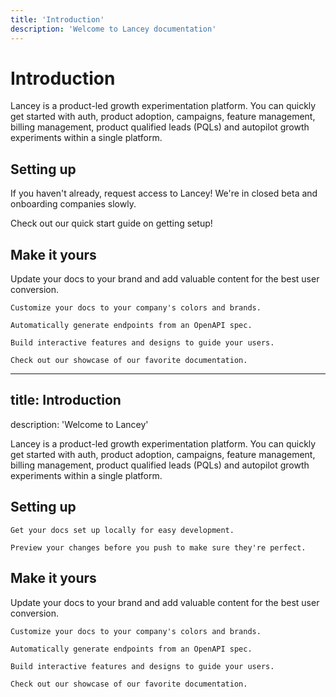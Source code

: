 ```yaml
---
title: 'Introduction'
description: 'Welcome to Lancey documentation'
---
```


# Introduction

Lancey is a product-led growth experimentation platform. You can quickly get started with auth, product adoption, campaigns, feature management, billing management, product qualified leads (PQLs) and autopilot growth experiments within a single platform.

## Setting up

<CardGroup cols={2}>
<Card
title="Get access"
icon="pen-to-square"
href="https://lancey.ai"> 
If you haven't already, request access to Lancey! We're in closed beta and onboarding companies slowly.
</Card>

<Card
title="Getting started"
icon="person-running-fast"
href="https://lancey.ai"> 
Check out our quick start guide on getting setup!
</Card>
</CardGroup>

## Make it yours

Update your docs to your brand and add valuable content for the best user conversion.

<CardGroup cols={2}>
<Card
title="Customize Style"
icon="palette"
href="[https://mintlify.com/docs/settings/global](https://mintlify.com/docs/settings/global)"

> 
> 

```
Customize your docs to your company's colors and brands.

```

</Card>
<Card
title="Reference APIs"
icon="code"
href="[https://mintlify.com/docs/api-playground/openapi](https://mintlify.com/docs/api-playground/openapi)"

> 
> 

```
Automatically generate endpoints from an OpenAPI spec.

```

</Card>
<Card
title="Add Components"
icon="screwdriver-wrench"
href="[https://mintlify.com/docs/components/accordion](https://mintlify.com/docs/components/accordion)"

> 
> 

```
Build interactive features and designs to guide your users.

```

</Card>
<Card
title="Get Inspiration"
icon="stars"
href="[https://mintlify.com/showcase](https://mintlify.com/showcase)"

> 
> 

```
Check out our showcase of our favorite documentation.

```

</Card>
</CardGroup>

---

## title: Introduction
description: 'Welcome to Lancey'

Lancey is a product-led growth experimentation platform. You can quickly get started with auth, product adoption, campaigns, feature management, billing management, product qualified leads (PQLs) and autopilot growth experiments within a single platform.

## Setting up

<CardGroup cols={2}>
<Card
title="Sign up"
icon="pen-to-square"
href="[https://mintlify.com/docs/quickstart](https://mintlify.com/docs/quickstart)"

> 
> 

```
Get your docs set up locally for easy development.

```

</Card>
<Card
title="Preview Changes"
icon="image"
href="[https://mintlify.com/docs/development](https://mintlify.com/docs/development)"

> 
> 

```
Preview your changes before you push to make sure they're perfect.

```

</Card>
</CardGroup>

## Make it yours

Update your docs to your brand and add valuable content for the best user conversion.

<CardGroup cols={2}>
<Card
title="Sign up"
icon="palette"
href="[https://mintlify.com/docs/settings/global](https://mintlify.com/docs/settings/global)"

> 
> 

```
Customize your docs to your company's colors and brands.

```

</Card>
<Card
title="Reference APIs"
icon="code"
href="[https://mintlify.com/docs/api-playground/openapi](https://mintlify.com/docs/api-playground/openapi)"

> 
> 

```
Automatically generate endpoints from an OpenAPI spec.

```

</Card>
<Card
title="Add Components"
icon="screwdriver-wrench"
href="[https://mintlify.com/docs/components/accordion](https://mintlify.com/docs/components/accordion)"

> 
> 

```
Build interactive features and designs to guide your users.

```

</Card>
<Card
title="Get Inspiration"
icon="stars"
href="[https://mintlify.com/showcase](https://mintlify.com/showcase)"

> 
> 

```
Check out our showcase of our favorite documentation.

```

</Card>
</CardGroup>
